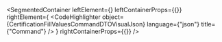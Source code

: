 
<SegmentedContainer
  leftElement={<CertificationFillValuesCommandDTODesc />}
  leftContainerProps={{}}
  rightElement={
    <CodeHighlighter
      object={CertificationFillValuesCommandDTOVisualJson}
      language={"json"}
      title={"Command"}
    />
  }
  rightContainerProps={{}}
/>
